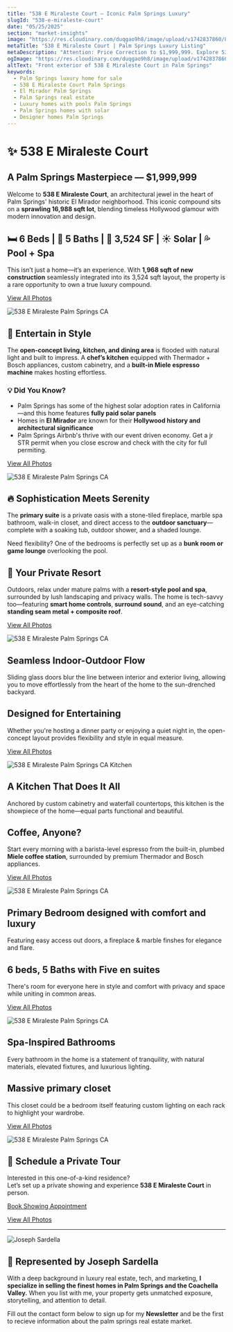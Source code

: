 ```yaml
---
title: "538 E Miraleste Court – Iconic Palm Springs Luxury"
slugId: "538-e-miraleste-court"
date: "05/25/2025"
section: "market-insights"
image: "https://res.cloudinary.com/duqgao9h8/image/upload/v1742837860/8-web-or-mls-JDMiraleste_2023_008.jpg"
metaTitle: "538 E Miraleste Court | Palm Springs Luxury Listing"
metaDescription: "Attention: Price Correction to $1,999,999. Explore 538 E Miraleste Court, a reimagined 6-bed, 5-bath El Mirador estate with pool, solar, and designer finishes—offered at $1,999,999 in Palm Springs."
ogImage: "https://res.cloudinary.com/duqgao9h8/image/upload/v1742837860/8-web-or-mls-JDMiraleste_2023_008.jpg"
altText: "Front exterior of 538 E Miraleste Court in Palm Springs"
keywords:
  - Palm Springs luxury home for sale
  - 538 E Miraleste Court Palm Springs
  - El Mirador Palm Springs
  - Palm Springs real estate
  - Luxury homes with pools Palm Springs
  - Palm Springs homes with solar
  - Designer homes Palm Springs
---
```


# ✨ 538 E Miraleste Court  
## A Palm Springs Masterpiece — $1,999,999

Welcome to **538 E Miraleste Court**, an architectural jewel in the heart of Palm Springs' historic El Mirador neighborhood. This iconic compound sits on a **sprawling 16,988 sqft lot**, blending timeless Hollywood glamour with modern innovation and design.

<YouTube id="cGZ-axFw9T0" autoplay={true} />

## 🛏 6 Beds | 🛁 5 Baths | 📐 3,524 SF | ☀️ Solar | 💦 Pool + Spa

This isn’t just a home—it’s an experience. With **1,968 sqft of new construction** seamlessly integrated into its 3,524 sqft layout, the property is a rare opportunity to own a true luxury compound.

[View All Photos](https://www.flexmls.com/share/CEHkl/538-E-Miraleste-Court-Palm-Springs-CA-92262)

![538 E Miraleste Palm Springs CA](https://res.cloudinary.com/duqgao9h8/image/upload/v1742838041/3-web-or-mls-3-print-JDMiraleste_2023_003.jpg)

## 🥂 Entertain in Style

The **open-concept living, kitchen, and dining area** is flooded with natural light and built to impress. A **chef’s kitchen** equipped with Thermador + Bosch appliances, custom cabinetry, and a **built-in Miele espresso machine** makes hosting effortless.

### 💡 Did You Know?
- Palm Springs has some of the highest solar adoption rates in California—and this home features **fully paid solar panels**
- Homes in **El Mirador** are known for their **Hollywood history and architectural significance**
- Palm Springs Airbnb's thrive with our event driven economy. Get a jr STR permit when you close escrow and check with the city for full permiting. 

[View All Photos](https://www.flexmls.com/share/CEHkl/538-E-Miraleste-Court-Palm-Springs-CA-92262)

![538 E Miraleste Palm Springs CA](https://res.cloudinary.com/duqgao9h8/image/upload/v1742839302/6-web-or-mls-6-print-JDMiraleste_2023_006.jpg)

## 🔥 Sophistication Meets Serenity

The **primary suite** is a private oasis with a stone-tiled fireplace, marble spa bathroom, walk-in closet, and direct access to the **outdoor sanctuary**—complete with a soaking tub, outdoor shower, and a shaded lounge.

Need flexibility? One of the bedrooms is perfectly set up as a **bunk room or game lounge** overlooking the pool.

## 🌴 Your Private Resort

Outdoors, relax under mature palms with a **resort-style pool and spa**, surrounded by lush landscaping and privacy walls. The home is tech-savvy too—featuring **smart home controls**, **surround sound**, and an eye-catching **standing seam metal + composite roof**.

[View All Photos](https://www.flexmls.com/share/CEHkl/538-E-Miraleste-Court-Palm-Springs-CA-92262)

![538 E Miraleste Palm Springs CA](https://res.cloudinary.com/duqgao9h8/image/upload/v1742839502/15-web-or-mls-JDMiraleste_2023_016.jpg)

## Seamless Indoor-Outdoor Flow  
Sliding glass doors blur the line between interior and exterior living, allowing you to move effortlessly from the heart of the home to the sun-drenched backyard.

## Designed for Entertaining  
Whether you're hosting a dinner party or enjoying a quiet night in, the open-concept layout provides flexibility and style in equal measure.

[View All Photos](https://www.flexmls.com/share/CEHkl/538-E-Miraleste-Court-Palm-Springs-CA-92262)

![538 E Miraleste Palm Springs CA Kitchen](https://res.cloudinary.com/duqgao9h8/image/upload/v1742838018/20-web-or-mls-JDMiraleste_2023_021.jpg)

## A Kitchen That Does It All  
Anchored by custom cabinetry and waterfall countertops, this kitchen is the showpiece of the home—equal parts functional and beautiful.

## Coffee, Anyone?  
Start every morning with a barista-level espresso from the built-in, plumbed **Miele coffee station**, surrounded by premium Thermador and Bosch appliances.

[View All Photos](https://www.flexmls.com/share/CEHkl/538-E-Miraleste-Court-Palm-Springs-CA-92262)

![538 E Miraleste Palm Springs CA](https://res.cloudinary.com/duqgao9h8/image/upload/v1742838064/59-web-or-mls-JDMiraleste_2023_058.jpg)

## Primary Bedroom designed with comfort and luxury
Featuring easy access out doors, a fireplace & marble finshes for elegance and flare. 

## 6 beds, 5 Baths with Five en suites
There's room for everyone here in style and comfort with privacy and space while uniting in common areas.

[View All Photos](https://www.flexmls.com/share/CEHkl/538-E-Miraleste-Court-Palm-Springs-CA-92262)

![538 E Miraleste Palm Springs CA](https://res.cloudinary.com/duqgao9h8/image/upload/v1742838105/56-web-or-mls-JDMiraleste_2023_055.jpg)

## Spa-Inspired Bathrooms  
Every bathroom in the home is a statement of tranquility, with natural materials, elevated fixtures, and luxurious lighting.

## Massive primary closet
This closet could be a bedroom itself featuring custom lighting on each rack to highlight your wardrobe.

[View All Photos](https://www.flexmls.com/share/CEHkl/538-E-Miraleste-Court-Palm-Springs-CA-92262)

![538 E Miraleste Palm Springs CA](https://res.cloudinary.com/duqgao9h8/image/upload/v1742838067/52-web-or-mls-JDMiraleste_2023_051.jpg)

## 📍 Schedule a Private Tour

Interested in this one-of-a-kind residence?  
Let’s set up a private showing and experience **538 E Miraleste Court** in person.

[Book Showing Appointment](https://jpsrealtor.com/book-appointment)

[View All Photos](https://www.flexmls.com/share/CEHkl/538-E-Miraleste-Court-Palm-Springs-CA-92262)

---

![Joseph Sardella](/joey/about.png)

## 👋 Represented by Joseph Sardella

With a deep background in luxury real estate, tech, and marketing, **I specialize in selling the finest homes in Palm Springs and the Coachella Valley.** When you list with me, your property gets unmatched exposure, storytelling, and attention to detail.

Fill out the contact form below to sign up for my **Newsletter** and be the first to recieve information about the palm springs real estate market.